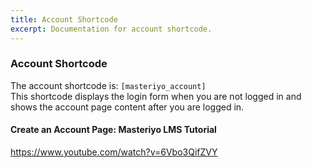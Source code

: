 ---
title: Account Shortcode
excerpt: Documentation for account shortcode.
---

### Account Shortcode
The account shortcode is:  `[masteriyo_account]` \
This shortcode displays the login form when you are not logged in and shows the account page content after you are logged in.

#### Create an Account Page: Masteriyo LMS Tutorial

<Embed>https://www.youtube.com/watch?v=6Vbo3QifZVY</Embed>
